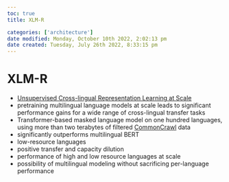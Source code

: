 ```yaml
---
toc: true
title: XLM-R

categories: ['architecture']
date modified: Monday, October 10th 2022, 2:02:13 pm
date created: Tuesday, July 26th 2022, 8:33:15 pm
---
```


# XLM-R
- [Unsupervised Cross-lingual Representation Learning at Scale](https://arxiv.org/abs/1911.02116)
- pretraining multilingual language models at scale leads to significant performance gains for a wide range of cross-lingual transfer tasks
- Transformer-based masked language model on one hundred languages, using more than two terabytes of filtered [CommonCrawl](CommonCrawl.qmd) data
- significantly outperforms multilingual BERT
- low-resource languages
- positive transfer and capacity dilution
- performance of high and low resource languages at scale
- possibility of multilingual modeling without sacrificing per-language performance



